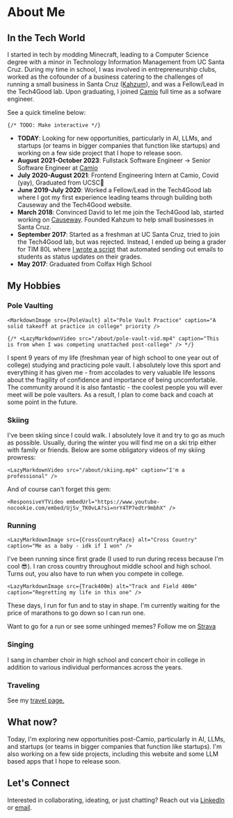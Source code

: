 

# About Me
## In the Tech World 
I started in tech by modding Minecraft, leading to a Computer Science degree with a minor in Technology Information Management from UC Santa Cruz. During my time in school, I was involved in entrepreneurship clubs, worked as the cofounder of a business catering to the challenges of running a small business in Santa Cruz ([Kahzum](/projects)), and was a Fellow/Lead in the Tech4Good lab. Upon graduating, I joined [Camio](https://camio.com) full time as a sofware engineer.

 See a quick timeline below:
 
    {/* TODO: Make interactive */}
* **TODAY**: Looking for new opportunities, particularly in AI, LLMs, and startups (or teams in bigger companies that function like startups) and working on a few side project that I hope to release soon.
* **August 2021-October 2023**: Fullstack Software Engineer -> Senior Software Engineer at [Camio](https://camio.com)
* **July 2020-August 2021**: Frontend Engineering Intern at Camio, Covid (yay), Graduated from UCSC🎉
* **June 2019-July 2020**: Worked a Fellow/Lead in the Tech4Good lab where I got my first experience leading teams through building both Causeway and the Tech4Good website.
* **March 2018**: Convinced David to let me join the Tech4Good lab, started working on [Causeway](/projects). Founded Kahzum to help small businesses in Santa Cruz.
* **September 2017**: Started as a freshman at UC Santa Cruz, tried to join the Tech4Good lab, but was rejected. Instead, I ended up being a grader for TIM 80L where [I wrote a script](https://github.com/mlpierce22/TIM-80L-Scripts-for-Grading) that automated sending out emails to students as status updates on their grades. 
* **May 2017**: Graduated from Colfax High School

## My Hobbies

### Pole Vaulting
    <MarkdownImage src={PoleVault} alt="Pole Vault Practice" caption="A solid takeoff at practice in college" priority />

    {/* <LazyMarkdownVideo src="/about/pole-vault-vid.mp4" caption="This is from when I was competing unattached post-college" /> */}

I spent 9 years of my life (freshman year of high school to one year out of college) studying and practicing pole vault. I absolutely love this sport and everything it has given me - from accolades to very valuable life lessons about the fragility of confidence and importance of being uncomfortable. The community around it is also fantastic - the coolest people you will ever meet will be pole vaulters. As a result, I plan to come back and coach at some point in the future.

### Skiing 

I've been skiing since I could walk. I absolutely love it and try to go as much as possible. Usually, during the winter you will find me on a ski trip either with family or friends. Below are some obligatory videos of my skiing prowress:

    <LazyMarkdownVideo src="/about/skiing.mp4" caption="I'm a professional" />

And of course can't forget this gem:

    <ResponsiveYTVideo embedUrl="https://www.youtube-nocookie.com/embed/UjSv_TK0vLA?si=nrY4TP7edtr9mbhX" />

### Running 

    <LazyMarkdownImage src={CrossCountryRace} alt="Cross Country" caption="Me as a baby - idk if I won" />

I've been running since first grade (I used to run during recess because I'm cool 😎). I ran cross country throughout middle school and high school. Turns out, you also have to run when you compete in college.

    <LazyMarkdownImage src={Track400m} alt="Track and Field 400m" caption="Regretting my life in this one" />

These days, I run for fun and to stay in shape. I'm currently waiting for the price of marathons to go down so I can run one.

Want to go for a run or see some unhinged memes? Follow me on [Strava](https://www.strava.com/athletes/7363472)

### Singing

I sang in chamber choir in high school and concert choir in college in addition to various individual performances across the years.

### Traveling
See my [travel page.](/travel)


## What now?
Today, I'm exploring new opportunities post-Camio, particularly in AI, LLMs, and startups (or teams in bigger companies that function like startups). I'm also working on a few side projects, including this website and some LLM based apps that I hope to release soon.

## Let's Connect
Interested in collaborating, ideating, or just chatting? Reach out via [LinkedIn](https://linkedin.com/in/malapier) or [email](mailto:mlpierce22@gmail?subject=Hello%20Mason).